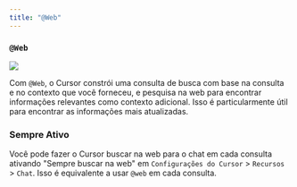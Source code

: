 ```yaml
---
title: "@Web"
---
```


### `@Web`

<Frame>
  <img src="/images/context/@web.png" />
</Frame>

Com `@Web`, o Cursor constrói uma consulta de busca com base na consulta e no contexto que você forneceu, e pesquisa na web para encontrar informações relevantes como contexto adicional. Isso é particularmente útil para encontrar as informações mais atualizadas.

### Sempre Ativo

Você pode fazer o Cursor buscar na web para o chat em cada consulta ativando "Sempre buscar na web" em `Configurações do Cursor` > `Recursos` > `Chat`. Isso é equivalente a usar `@web` em cada consulta.
